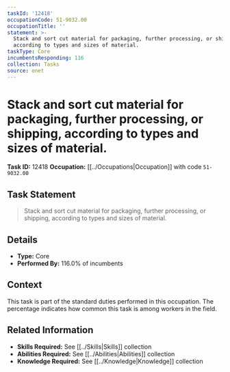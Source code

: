 ```yaml
---
taskId: '12418'
occupationCode: 51-9032.00
occupationTitle: ''
statement: >-
  Stack and sort cut material for packaging, further processing, or shipping,
  according to types and sizes of material.
taskType: Core
incumbentsResponding: 116
collection: Tasks
source: onet
---
```

# Stack and sort cut material for packaging, further processing, or shipping, according to types and sizes of material.

**Task ID:** 12418
**Occupation:** [[../Occupations|Occupation]] with code `51-9032.00`

## Task Statement

> Stack and sort cut material for packaging, further processing, or shipping, according to types and sizes of material.

## Details

- **Type:** Core
- **Performed By:** 116.0% of incumbents

## Context

This task is part of the standard duties performed in this occupation. The percentage indicates how common this task is among workers in the field.

## Related Information

- **Skills Required:** See [[../Skills|Skills]] collection
- **Abilities Required:** See [[../Abilities|Abilities]] collection
- **Knowledge Required:** See [[../Knowledge|Knowledge]] collection
